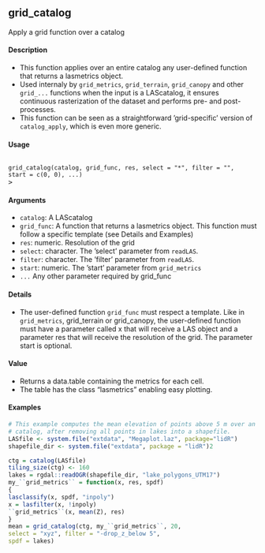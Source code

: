 ## grid_catalog

Apply a grid function over a catalog

#### Description 

* This function applies over an entire catalog any user-defined function that returns a lasmetrics object. 
* Used internaly by ``grid_metrics``, ``grid_terrain``, ``grid_canopy`` and other ``grid_...`` functions when
the input is a LAScatalog, it ensures continuous rasterization of the dataset and performs pre- and post-processes. 
* This function can be seen as a straightforward ’grid-specific’ version of ``catalog_apply``, which is even more generic.

#### Usage
<pre><code>
grid_catalog(catalog, grid_func, res, select = "*", filter = "",
start = c(0, 0), ...)
</code>></pre>

#### Arguments 

* ``catalog``: A LAScatalog
* ``grid_func``: A function that returns a lasmetrics object. This function must follow a specific template (see Details and Examples) 
* ``res``: numeric. Resolution of the grid
* ``select``: character. The ’select’ parameter from ``readLAS``.
* ``filter``: character. The ’filter’ parameter from ``readLAS``.
* ``start``: numeric. The ’start’ parameter from ``grid_metrics``
* ``...`` Any other parameter required by grid_func

#### Details 

* The user-defined function ``grid_func`` must respect a template. Like in ``grid_metrics``, grid_terrain or
grid_canopy, the user-defined function must have a parameter called x that will receive a LAS object
and a parameter res that will receive the resolution of the grid. The parameter start is optional.

#### Value 

* Returns a data.table containing the metrics for each cell. 
* The table has the class "lasmetrics" enabling easy plotting.

#### Examples   
```r
# This example computes the mean elevation of points above 5 m over an entire
# catalog, after removing all points in lakes into a shapefile.
LASfile <- system.file("extdata", "Megaplot.laz", package="lidR")
shapefile_dir <- system.file("extdata", package = "lidR")2
```
```r
ctg = catalog(LASfile)
tiling_size(ctg) <- 160
lakes = rgdal::readOGR(shapefile_dir, "lake_polygons_UTM17")
my_``grid_metrics`` = function(x, res, spdf)
{
lasclassify(x, spdf, "inpoly")
x = lasfilter(x, !inpoly)
``grid_metrics``(x, mean(Z), res)
}
mean = grid_catalog(ctg, my_``grid_metrics``, 20,
select = "xyz", filter = "-drop_z_below 5",
spdf = lakes)
```
